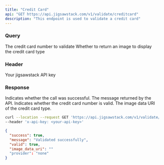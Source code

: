 ```yaml
---
title: "Credit Card"
api: "GET https://api.jigsawstack.com/v1/validate/creditcard"
description: "This endpoint is used to validate a credit card"
---
```


### Query

<ParamField query="credit_card_number" type="string" required>
  The credit card number to validate
</ParamField>

<ParamField query="get_image" type="boolean">
  Whether to return an image to display the credit card type
</ParamField>

### Header

<ParamField header="x-api-key" type="string" required>
  Your jigsawstack API key
</ParamField>

### Response

<ResponseField name="success" type="boolean">
  Indicates whether the call was successful.
</ResponseField>

<ResponseField name="message" type="string">
  The message returned by the API.
</ResponseField>

<ResponseField name="valid" type="boolean">
  Indicates whether the credit card number is valid.
</ResponseField>

<ResponseField name="image_data_uri" type="string">
  The image data URI of the credit card type.
</ResponseField>

<RequestExample>

```bash Example Request
curl --location --request GET 'https://api.jigsawstack.com/v1/validate/creditcard?credit_card_number=""&get_image=false' \
--header 'x-api-key: <your-api-key>'
```

</RequestExample>

<ResponseExample>

```json Response
{
  "success": true,
  "message": "Validated successfully",
  "valid": true,
  "image_data_uri": ""
  "provider": "none"
}
```

</ResponseExample>
